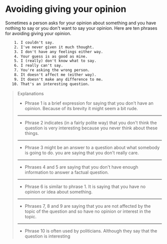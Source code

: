 # Avoiding giving your opinion

Sometimes a person asks for your opinion about something and you have nothing to say or you don't want to say your opinion. Here are ten phrases for avoiding giving your opinion.

```txt
    1. I couldn't say.
    2. I've never given it much thought.
    3. I don't have any feelings either way.
    4. Your guess is as good as mine.
    5. I (really) don't know what to say.
    6. I really can't say.
    7. You're asking the wrong person.
    8. It doesn't affect me (either way).
    9. It doesn't make any difference to me.
   10. That's an interesting question.
```

> Explanations
>
> - Phrase 1 is a brief expression for saying that you don't have an opinion. Because of its brevity it might seem a bit rude.
>
> ---
>
> - Phrase 2 indicates (in a fairly polite way) that you don't think the question is very interesting because you never think about these things.
>
> ---
>
> - Phrase 3 might be an answer to a question about what somebody is going to do. you are saying that you don't really care.
>
> ---
>
> - Phrases 4 and 5 are saying that you don't have enough information to answer a factual question.
>
> ---
>
> - Phrase 6 is similar to phrase 1. It is saying that you have no opinion or idea about something.
>
> ---
>
> - Phrases 7, 8 and 9 are saying that you are not affected by the topic of the question and so have no opinion or interest in the topic.
>
> ---
>
> - Phrase 10 is often used by politicians. Although they say that the question is interesting
